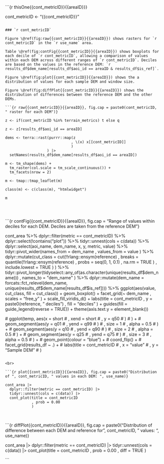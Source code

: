 
```{r thisOne{{cont_metricID}}{{areaID}}}

  cont_metricID <- "{{cont_metricID}}"

```

### `r cont_metricID`

Figure \@ref(fig:raw{{cont_metricID}}{{areaID}}) shows rasters for `r cont_metricID` in the `r use_name` area.

Table \@ref(fig:contFig{{cont_metricID}}{{areaID}}) shows boxplots for each decile of `r cont_metricID`, allowing a comparison of values within each DEM across different ranges of `r cont_metricID`. Deciles are based on the values in the reference DEM: `r results_df$dem_name[results_df$aoi_id == areaID & results_df$is_ref]`.

Figure \@ref(fig:plot{{cont_metricID}}{{areaID}}) shows the a distribution of values for each sample DEM and window size.

Figure \@ref(fig:diffPlot{{cont_metricID}}{{areaID}}) shows the distribution of differences between the reference DEM and the other DEMs.

```{r raw{{cont_metricID}}{{areaID}}, fig.cap = paste0(cont_metricID, " raster for each DEM")}

z <- if(cont_metricID %in% terrain_metrics) t else q

z <- z[results_df$aoi_id == areaID]

dems <- terra::rast(purrr::map(z
                              , \(x) x[[cont_metricID]]
                              )
                   ) |>
  setNames(results_df$dem_name[results_df$aoi_id == areaID])

m <- tm_shape(dems) +
  tm_raster(col.scale = tm_scale_continuous()) +
  tm_facets(nrow = 2)

m <- tmap::tmap_leaflet(m)

class(m) <- c(class(m), "htmlwidget")

m
  
```

<br>

```{r contFig{{cont_metricID}}{{areaID}}, fig.cap = "Range of values within deciles for each DEM. Deciles are taken from the reference DEM"}

cont_area %>%
  dplyr::filter(metric == cont_metricID) %>%
  dplyr::select(!contains("plot")) %>%
  tidyr::unnest(cols = c(data)) %>%
  dplyr::select(aoi_name, dem_name, x, y, metric, value) %>%
  tidyr::pivot_wider(names_from = dem_name
                     , values_from = value
                     ) %>%
  dplyr::mutate(cut_class = cut(!!rlang::ensym(reference)
                                , breaks = quantile(!!rlang::ensym(reference)
                                                    , probs = seq(0, 1, 0.1)
                                                    , na.rm = TRUE
                                                    )
                                , include.lowest = TRUE
                                )
                ) %>%
  tidyr::pivot_longer(tidyselect::any_of(as.character(unique(results_df$dem_name)))
                      , names_to = "dem_name"
                      ) %>%
  dplyr::mutate(dem_name = forcats::fct_relevel(dem_name, unique(results_df$dem_name[results_df$is_ref]))) %>%
  ggplot(aes(value, cut_class, fill = cut_class)) +
    geom_boxplot() +
    facet_grid(~ dem_name
               , scales = "free_y"
               ) +
    scale_fill_viridis_d() +
    labs(title = cont_metricID
         , y = paste0(reference, " deciles")
         , fill = "deciles"
         ) +
    guides(fill = guide_legend(reverse = TRUE)) +
    theme(axis.text.y = element_blank())

  # ggplot(temp, aes(x = short
  #                  , xend = short
  #                  , y = q50
  #                  )
  #        ) +
  #   geom_segment(aes(y = q01
  #                    , yend = q99
  #                    )
  #                , size = 1
  #                , alpha = 0.5
  #                ) +
  #   geom_segment(aes(y = q10
  #                    , yend = q90
  #                    )
  #                , size = 2
  #                , alpha = 0.5
  #                ) +
  #   geom_segment(aes(y = q25
  #                    , yend = q75
  #                    )
  #                , size = 3
  #                , alpha = 0.5
  #                ) +
  #   geom_point(colour = "blue") +
  #   coord_flip() +
  #   facet_grid(results_df ~ .) +
  #   labs(title = cont_metricID
  #        , x = "value"
  #        , y = "Sample DEM"
  #        )

```

<br>

```{r plot{{cont_metricID}}{{areaID}}, fig.cap = paste0("Distribution of ", cont_metricID, " values in each DEM: ", use_name)}

cont_area |>
  dplyr::filter(metric == cont_metricID) |>
  tidyr::unnest(cols = c(data)) |>
  cont_plot(title = cont_metricID
            , prob = 0.00
            )

```

<br>

```{r diffPlot{{cont_metricID}}{{areaID}}, fig.cap = paste0("Distribution of difference between each DEM and reference for ", cont_metricID, " values: ", use_name)}

cont_area |>
  dplyr::filter(metric == cont_metricID) |>
  tidyr::unnest(cols = c(data)) |>
  cont_plot(title = cont_metricID
            , prob = 0.00
            , diff = TRUE
            )

```
